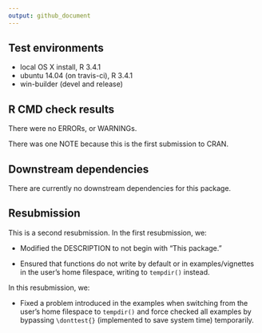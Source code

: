 ```yaml
---
output: github_document
---
```


## Test environments
* local OS X install, R 3.4.1
* ubuntu 14.04 (on travis-ci), R 3.4.1
* win-builder (devel and release)

## R CMD check results
There were no ERRORs, or WARNINGs. 

There was one NOTE because this is the first submission to CRAN.

## Downstream dependencies
There are currently no downstream dependencies for this package.

## Resubmission
This is a second resubmission. In the first resubmission, we:

* Modified the DESCRIPTION to not begin with "This package."

* Ensured that functions do not write by default or in examples/vignettes in the user's home filespace, writing to `tempdir()` instead.

In this resubmission, we:

* Fixed a problem introduced in the examples when switching from the user's home filespace to `tempdir()` and force checked all examples by bypassing `\donttest{}` (implemented to save system time) temporarily.